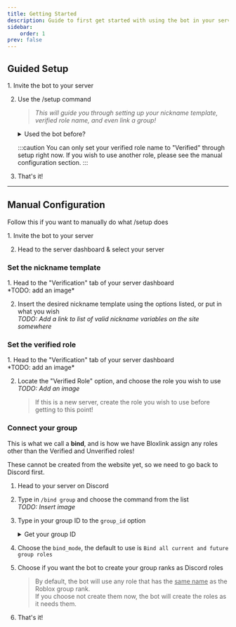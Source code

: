 ```yaml
---
title: Getting Started
description: Guide to first get started with using the bot in your server!
sidebar:
    order: 1
prev: false
---
```



## Guided Setup

<Steps>
1. Invite the bot to your server
    <LinkCard title="Invite Bloxlink"
        href="https://blox.link/invite" 
        description="Invite link for the Bloxlink bot." 
        target="_blank"
    />

2. Use the /setup command 
    > *This will guide you through setting up your nickname template, verified role name, and even link a group!*

    <details>
    <summary> Used the bot before? </summary>
        In the past the bot would create your group roles for you in Discord. It does not do that
        anymore, so if you want that you will need to use the `/bind group` command described below instead.
    </details>

    :::caution
    You can only set your verified role name to "Verified" through setup right now. If you wish to use another
    role, please see the manual configuration section.
    :::
    
3. That's it!
</Steps>

---

## Manual Configuration
Follow this if you want to manually do what /setup does 

<Steps>
1. Invite the bot to your server
    <LinkCard title="Invite Bloxlink"
        href="https://blox.link/invite" 
        description="Invite link for the Bloxlink bot." 
        target="_blank"
    />

2. Head to the server dashboard & select your server
    <LinkCard title="Server dashboard"
        href="https://blox.link/dashboard/user/servers" 
        description="The list of servers you are an admin in." 
        target="_blank"
    />
</Steps>

### Set the nickname template

<Steps>
1. Head to the "Verification" tab of your server dashboard <br />
    *TODO: add an image*

2. Insert the desired nickname template using the options listed, or put in what you wish <br />
    *TODO: Add a link to list of valid nickname variables on the site somewhere*
</Steps>

### Set the verified role 
<Steps>
1. Head to the "Verification" tab of your server dashboard <br />
    *TODO: add an image*

2. Locate the "Verified Role" option, and choose the role you wish to use <br />
    *TODO: Add an image* <br />
    > If this is a new server, create the role you wish to use before getting to this point!
</Steps>

### Connect your group
This is what we call a **bind**, and is how we have Bloxlink assign any roles other than the 
Verified and Unverified roles!

These cannot be created from the website yet, so we need to go back to Discord first.
<Steps>
1. Head to your server on Discord
2. Type in `/bind group` and choose the command from the list <br />
    *TODO: Insert image*
3. Type in your group ID to the `group_id` option
    <details>
        <summary> Get your group ID </summary>
        Your group ID is the string of numbers inside your group URL.

        For example, with the group URL of `https://www.roblox.com/communities/3587262/Bloxlink-Space`, the 
        group ID is `3587262`.
    </details>
4. Choose the `bind_mode`, the default to use is `Bind all current and future group roles`
5. Choose if you want the bot to create your group ranks as Discord roles<br/>
    > By default, the bot will use any role that has the <u>same name</u> as the Roblox group rank.<br/>
    > If you choose not create them now, the bot will create the roles as it needs them.<br/>
6. That's it!
</Steps>
